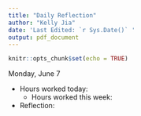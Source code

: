 ```yaml
---
title: "Daily Reflection"
author: "Kelly Jia"
date: 'Last Edited: `r Sys.Date()` '
output: pdf_document
---
```


```r
knitr::opts_chunk$set(echo = TRUE)
```

Monday, June 7

- Hours worked today:
  - Hours worked this week:
- Reflection:
